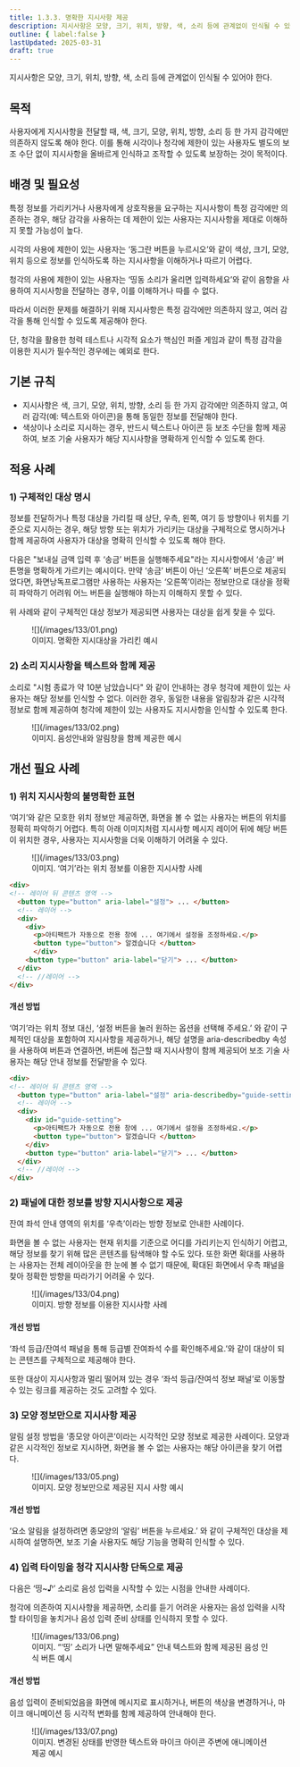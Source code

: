 ```yaml
---
title: 1.3.3. 명확한 지시사항 제공
description: 지시사항은 모양, 크기, 위치, 방향, 색, 소리 등에 관계없이 인식될 수 있어야 한다.
outline: { label:false }
lastUpdated: 2025-03-31
draft: true
---
```


<Aside title="검사 항목">
지시사항은 모양, 크기, 위치, 방향, 색, 소리 등에 관계없이 인식될 수 있어야 한다.
</Aside>

## 목적
사용자에게 지시사항을 전달할 때, 색, 크기, 모양, 위치, 방향, 소리 등 한 가지 감각에만 의존하지 않도록 해야 한다. 이를 통해 시각이나 청각에 제한이 있는 사용자도 별도의 보조 수단 없이 지시사항을 올바르게 인식하고 조작할 수 있도록 보장하는 것이 목적이다.

##	배경 및 필요성
특정 정보를 가리키거나 사용자에게 상호작용을 요구하는 지시사항이 특정 감각에만 의존하는 경우, 해당 감각을 사용하는 데 제한이 있는 사용자는 지시사항을 제대로 이해하지 못할 가능성이 높다.

시각의 사용에 제한이 있는 사용자는 ‘동그란 버튼을 누르시오’와 같이 색상, 크기, 모양, 위치 등으로 정보를 인식하도록 하는 지시사항을 이해하거나 따르기 어렵다.

청각의 사용에 제한이 있는 사용자는 ‘띵동 소리가 울리면 입력하세요’와 같이 음향을 사용하여 지시사항을 전달하는 경우, 이를 이해하거나 따를 수 없다.

따라서 이러한 문제를 해결하기 위해 지시사항은 특정 감각에만 의존하지 않고, 여러 감각을 통해 인식할 수 있도록 제공해야 한다.

단, 청각을 활용한 청력 테스트나 시각적 요소가 핵심인 퍼즐 게임과 같이 특정 감각을 이용한 지시가 필수적인 경우에는 예외로 한다.

##	기본 규칙
- 지시사항은 색, 크기, 모양, 위치, 방향, 소리 등 한 가지 감각에만 의존하지 않고, 여러 감각(예: 텍스트와 아이콘)을 통해 동일한 정보를 전달해야 한다.
- 색상이나 소리로 지시하는 경우, 반드시 텍스트나 아이콘 등 보조 수단을 함께 제공하여, 보조 기술 사용자가 해당 지시사항을 명확하게 인식할 수 있도록 한다.

## 적용 사례
### 1)	구체적인 대상 명시
정보를 전달하거나 특정 대상을 가리킬 때 상단, 우측, 왼쪽, 여기 등 방향이나 위치를 기준으로 지시하는 경우, 해당 방향 또는 위치가 가리키는 대상을 구체적으로 명시하거나 함께 제공하여 사용자가 대상을 명확히 인식할 수 있도록 해야 한다.

다음은 "보내실 금액 입력 후 ‘송금’ 버튼을 실행해주세요"라는 지시사항에서 ‘송금’ 버튼명을 명확하게 가르키는 예시이다. 만약 ‘송금’ 버튼이 아닌 ‘오른쪽’ 버튼으로 제공되었다면, 화면낭독프로그램만 사용하는 사용자는 ‘오른쪽’이라는 정보만으로 대상을 정확히 파악하기 어려워 어느 버튼을 실행해야 하는지 이해하지 못할 수 있다.

위 사례와 같이 구체적인 대상 정보가 제공되면 사용자는 대상을 쉽게 찾을 수 있다.

<figure>
  ![](/images/133/01.png)
  <figcaption>이미지. 명확한 지시대상을 가리킨 예시</figcaption>
</figure>

### 2)	소리 지시사항을 텍스트와 함께 제공
소리로 "시험 종료가 약 10분 남았습니다" 와 같이 안내하는 경우 청각에 제한이 있는 사용자는 해당 정보를 인식할 수 없다. 이러한 경우, 동일한 내용을 알림창과 같은 시각적 정보로 함께 제공하여 청각에 제한이 있는 사용자도 지시사항을 인식할 수 있도록 한다.

<figure>
  ![](/images/133/02.png)
  <figcaption>이미지. 음성안내와 알림창을 함께 제공한 예시</figcaption>
</figure>

## 개선 필요 사례

### 1)	위치 지시사항의 불명확한 표현
‘여기’와 같은 모호한 위치 정보만 제공하면, 화면을 볼 수 없는 사용자는 버튼의 위치를 정확히 파악하기 어렵다. 특히 아래 이미지처럼 지시사항 메시지 레이어 뒤에 해당 버튼이 위치한 경우, 사용자는 지시사항을 더욱 이해하기 어려울 수 있다.

<figure>
  ![](/images/133/03.png)
  <figcaption>이미지. ‘여기’라는 위치 정보를 이용한 지시사항 사례</figcaption>
</figure>

```html
<div>
<!-- 레이어 뒤 콘텐츠 영역 -->
  <button type="button" aria-label="설정"> ... </button>
  <!-- 레이어 -->
  <div>
    <div>
      <p>아티팩트가 자동으로 전용 창에 ... 여기에서 설정을 조정하세요.</p>
      <button type="button"> 알겠습니다 </button>
      </div>
    <button type="button" aria-label="닫기"> ... </button>
  </div>
  <!-- //레이어 -->
</div>
```

#### 개선 방법
‘여기’라는 위치 정보 대신, ‘설정 버튼을 눌러 원하는 옵션을 선택해 주세요.’ 와 같이 구체적인 대상을 포함하여 지시사항을 제공하거나, 해당 설명을 aria-describedby 속성을 사용하여 버튼과 연결하면, 버튼에 접근할 때 지시사항이 함께 제공되어 보조 기술 사용자는 해당 안내 정보를 전달받을 수 있다.

```html
<div>
<!-- 레이어 뒤 콘텐츠 영역 -->
  <button type="button" aria-label="설정" aria-describedby="guide-setting"> ... </button>
  <!-- 레이어 -->
  <div>
    <div id="guide-setting">
      <p>아티팩트가 자동으로 전용 창에 ... 여기에서 설정을 조정하세요.</p>
      <button type="button"> 알겠습니다 </button>
    </div>
    <button type="button" aria-label="닫기"> ... </button>
  </div>
  <!-- //레이어 -->
</div>
```
### 2)	패널에 대한 정보를 방향 지시사항으로 제공
잔여 좌석 안내 영역의 위치를 ‘우측’이라는 방향 정보로 안내한 사례이다.

화면을 볼 수 없는 사용자는 현재 위치를 기준으로 어디를 가리키는지 인식하기 어렵고, 해당 정보를 찾기 위해 많은 콘텐츠를 탐색해야 할 수도 있다. 또한 화면 확대를 사용하는 사용자는 전체 레이아웃을 한 눈에 볼 수 없기 때문에, 확대된 화면에서 우측 패널을 찾아 정확한 방향을 따라가기 어려울 수 있다.

<figure>
  ![](/images/133/04.png)
  <figcaption>이미지. 방향 정보를 이용한 지시사항 사례</figcaption>
</figure>

#### 개선 방법
‘좌석 등급/잔여석 패널을 통해 등급별 잔여좌석 수를 확인해주세요.’와 같이 대상이 되는 콘텐츠를 구체적으로 제공해야 한다.

또한 대상이 지시사항과 멀리 떨어져 있는 경우 ‘좌석 등급/잔여석 정보 패널’로 이동할 수 있는 링크를 제공하는 것도 고려할 수 있다.

### 3)	모양 정보만으로 지시사항 제공
알림 설정 방법을 ‘종모양 아이콘’이라는 시각적인 모양 정보로 제공한 사례이다. 모양과 같은 시각적인 정보로 지시하면, 화면을 볼 수 없는 사용자는 해당 아이콘을 찾기 어렵다.

<figure>
  ![](/images/133/05.png)
  <figcaption>이미지. 모양 정보만으로 제공된 지시 사항 예시</figcaption>
</figure>

#### 개선 방법
‘요소 알림을 설정하려면 종모양의 ‘알림’ 버튼을 누르세요.’ 와 같이 구체적인 대상을 제시하여 설명하면, 보조 기술 사용자도 해당 기능을 명확히 인식할 수 있다.

### 4)	입력 타이밍을 청각 지시사항 단독으로 제공
다음은 ‘띵~♪’ 소리로 음성 입력을 시작할 수 있는 시점을 안내한 사례이다. 

청각에 의존하여 지시사항을 제공하면, 소리를 듣기 어려운 사용자는 음성 입력을 시작할 타이밍을 놓치거나 음성 입력 준비 상태를 인식하지 못할 수 있다.

<figure>
  ![](/images/133/06.png)
  <figcaption>이미지. “‘띵’ 소리가 나면 말해주세요” 안내 텍스트와 함께 제공된 음성 인식 버튼 예시</figcaption>
</figure>

#### 개선 방법
음성 입력이 준비되었음을 화면에 메시지로 표시하거나, 버튼의 색상을 변경하거나, 마이크 애니메이션 등 시각적 변화를 함께 제공하여 안내해야 한다.

<figure>
  ![](/images/133/07.png)
  <figcaption>이미지. 변경된 상태를 반영한 텍스트와 마이크 아이콘 주변에 애니메이션 제공 예시</figcaption>
</figure>
